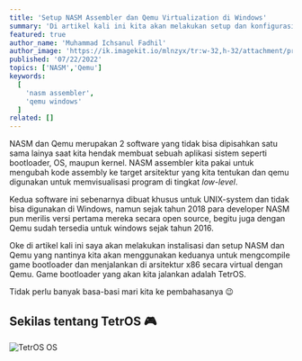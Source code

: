 ---
title: 'Setup NASM Assembler dan Qemu Virtualization di Windows'
summary: 'Di artikel kali ini kita akan melakukan setup dan konfigurasi NASM assembler dan Qemu yang akan kita gunakan untuk menjalankan simple game bootloader tetros.'
featured: true
author_name: 'Muhammad Ichsanul Fadhil'
author_image: 'https://ik.imagekit.io/mlnzyx/tr:w-32,h-32/attachment/profile.webp'
published: '07/22/2022'
topics: ['NASM','Qemu']
keywords:
  [
    'nasm assembler',
    'qemu windows'
  ]
related: []
---

NASM dan Qemu merupakan 2 software yang tidak bisa dipisahkan satu sama lainya saat kita hendak membuat sebuah aplikasi sistem seperti bootloader, OS, maupun kernel. NASM assembler kita pakai untuk mengubah kode assembly ke target arsitektur yang kita tentukan dan qemu digunakan untuk memvisualisasi program di tingkat *low-level*.

Kedua software ini sebenarnya dibuat khusus untuk UNIX-system dan tidak bisa digunakan di Windows, namun sejak tahun 2018 para developer NASM pun merilis versi pertama mereka secara open source, begitu juga dengan Qemu sudah tersedia untuk windows sejak tahun 2016.

Oke di artikel kali ini saya akan melakukan instalisasi dan setup NASM dan Qemu yang nantinya kita akan menggunakan keduanya untuk mengcompile game bootloader dan menjalankan di arsitektur x86 secara virtual dengan Qemu. Game bootloader yang akan kita jalankan adalah TetrOS.

Tidak perlu banyak basa-basi mari kita ke pembahasanya 😉

## Sekilas tentang TetrOS 🎮

![TetrOS OS](https://ik.imagekit.io/uvma3bkbp/brave_PJAxrPZCHj_Jv1nYzrZW.png?ik-sdk-version=javascript-1.4.3&updatedAt=1658495424776 'TetrOS OS')





